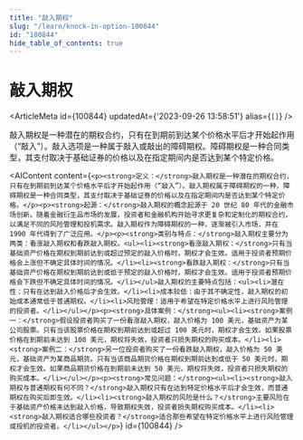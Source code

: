 ```yaml
---
title: "敲入期权"
slug: "/learn/knock-in-option-100844"
id: "100844"
hide_table_of_contents: true
---
```



# 敲入期权

<ArticleMeta id={100844} updatedAt={'2023-09-26 13:58:51'} alias={`[]`} />
<div className='border-solid border-b border-t-0 my-4 border-[var(--ifm-color-gray-300)]' />

敲入期权是一种潜在的期权合约，只有在到期前到达某个价格水平后才开始起作用（“敲入”）。敲入选项是一种属于敲入或敲出的障碍期权。障碍期权是一种合同类型，其支付取决于基础证券的价格以及在指定期间内是否达到某个特定价格。

<AIContent content={`<p><strong>定义：</strong>敲入期权是一种潜在的期权合约，只有在到期前到达某个价格水平后才开始起作用（“敲入”）。敲入期权属于障碍期权的一种，障碍期权是一种合同类型，其支付取决于基础证券的价格以及在指定期间内是否达到某个特定价格。</p><p><strong>起源：</strong>敲入期权的概念起源于 20 世纪 80 年代的金融市场创新。随着金融衍生品市场的发展，投资者和金融机构开始寻求更复杂和定制化的期权合约，以满足不同的风险管理和投机需求。敲入期权作为障碍期权的一种，逐渐被引入市场，并在 1990 年代得到了广泛应用。</p><p><strong>类别与特点：</strong>敲入期权主要分为两类：看涨敲入期权和看跌敲入期权。<ul><li><strong>看涨敲入期权：</strong>只有当基础资产价格在期权到期前达到或超过预定的敲入价格时，期权才会生效。适用于投资者预期价格会上涨但不确定具体时间的情况。</li><li><strong>看跌敲入期权：</strong>只有当基础资产价格在期权到期前达到或低于预定的敲入价格时，期权才会生效。适用于投资者预期价格会下跌但不确定具体时间的情况。</li></ul>敲入期权的主要特点包括：<ul><li>潜在性：只有在达到敲入价格后才会生效。</li><li>成本较低：由于其不确定性，敲入期权的初始成本通常低于普通期权。</li><li>风险管理：适用于希望在特定价格水平上进行风险管理的投资者。</li></ul></p><p><strong>具体案例：</strong><ul><li><strong>案例一：</strong>假设投资者购买了一份看涨敲入期权，敲入价格为 100 美元，基础资产为某公司股票。只有当该股票价格在期权到期前达到或超过 100 美元时，期权才会生效。如果股票价格在到期前未达到 100 美元，期权将失效，投资者只损失期权的购买成本。</li><li><strong>案例二：</strong>另一位投资者购买了一份看跌敲入期权，敲入价格为 50 美元，基础资产为某商品期货。只有当该商品期货价格在期权到期前达到或低于 50 美元时，期权才会生效。如果商品期货价格在到期前未达到 50 美元，期权将失效，投资者只损失期权的购买成本。</li></ul></p><p><strong>常见问题：</strong><ul><li><strong>敲入期权与普通期权有何不同？</strong>敲入期权只有在达到特定价格水平后才会生效，而普通期权在购买后即生效。</li><li><strong>敲入期权的风险是什么？</strong>主要风险在于基础资产价格未达到敲入价格，导致期权失效，投资者损失期权购买成本。</li><li><strong>敲入期权适合哪些投资者？</strong>适合那些希望在特定价格水平上进行风险管理或投机的投资者。</li></ul></p>`} id={100844} />
